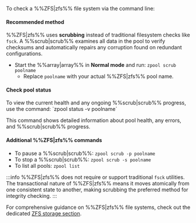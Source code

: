 To check a %%ZFS|zfs%% file system via the command line:

<h4>Recommended method</h4>

%%ZFS|zfs%% uses **scrubbing** instead of traditional filesystem checks like `fsck`. A %%scrub|scrub%% examines all data in the pool to verify checksums and automatically repairs any corruption found on redundant configurations.

- Start the %%array|array%% in **Normal mode** and run: `zpool scrub poolname`
  - Replace `poolname` with your actual %%ZFS|zfs%% pool name.

<h4>Check pool status</h4>
To view the current health and any ongoing %%scrub|scrub%% progress, use the command: `zpool status -v poolname`

This command shows detailed information about pool health, any errors, and %%scrub|scrub%% progress.

<h4>Additional %%ZFS|zfs%% commands</h4>

- To pause a %%scrub|scrub%%: `zpool scrub -p poolname`
- To stop a %%scrub|scrub%%: `zpool scrub -s poolname`
- To list all pools: `zpool list`

:::info
%%ZFS|zfs%% does not require or support traditional `fsck` utilities. The transactional nature of %%ZFS|zfs%% means it moves atomically from one consistent state to another, making scrubbing the preferred method for integrity checking.
:::

For comprehensive guidance on %%ZFS|zfs%% file systems, check out the dedicated [ZFS storage section](../../../advanced-configurations/optimize-storage/zfs-storage.mdx).
